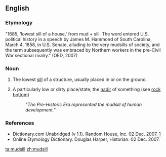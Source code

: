 ==English==

===Etymology===
"1685, 'lowest sill of a house,' from mud + sill. The word entered U.S. political history in a speech by James M. Hammond of South Carolina, March 4, 1858, in U.S. Senate, alluding to the very mudsills of society, and the term subsequently was embraced by Northern workers in the pre-Civil War sectional rivalry." (OED, 2007)

===Noun===
{{en-noun}}

# The lowest [[sill]] of a structure, usually placed in or on the ground.
# {{figuratively}} A particularly low or dirty place/state; the [[nadir]] of something (see [[rock bottom]])
#: ''"The Pre-Historic Era represented the mudsill of human development."''

===References===
* Dictionary.com Unabridged (v 1.1). Random House, Inc. 02 Dec. 2007. [http://dictionary.reference.com/browse/mudsill]
* Online Etymology Dictionary. Douglas Harper, Historian. 02 Dec. 2007.

[[ta:mudsill]]
[[zh:mudsill]]